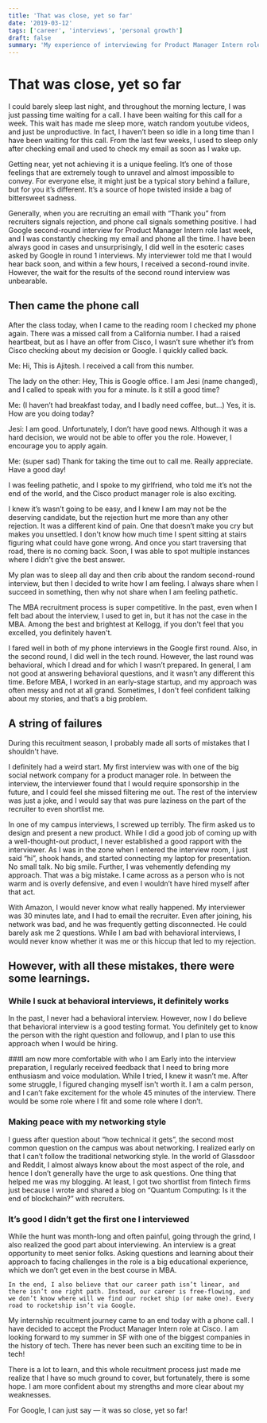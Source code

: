 ```yaml
---
title: 'That was close, yet so far'
date: '2019-03-12'
tags: ['career', 'interviews', 'personal growth']
draft: false
summary: 'My experience of interviewing for Product Manager Intern role at Google'
---
```


# That was close, yet so far

I could barely sleep last night, and throughout the morning lecture, I was just passing time waiting for a call. I have been waiting for this call for a week. This wait has made me sleep more, watch random youtube videos, and just be unproductive. In fact, I haven’t been so idle in a long time than I have been waiting for this call. From the last few weeks, I used to sleep only after checking email and used to check my email as soon as I wake up.

Getting near, yet not achieving it is a unique feeling. It’s one of those feelings that are extremely tough to unravel and almost impossible to convey. For everyone else, it might just be a typical story behind a failure, but for you it’s different. It’s a source of hope twisted inside a bag of bittersweet sadness.

Generally, when you are recruiting an email with “Thank you” from recruiters signals rejection, and phone call signals something positive. I had Google second-round interview for Product Manager Intern role last week, and I was constantly checking my email and phone all the time. I have been always good in cases and unsurprisingly, I did well in the esoteric cases asked by Google in round 1 interviews. My interviewer told me that I would hear back soon, and within a few hours, I received a second-round invite. However, the wait for the results of the second round interview was unbearable.

## Then came the phone call

After the class today, when I came to the reading room I checked my phone again. There was a missed call from a California number. I had a raised heartbeat, but as I have an offer from Cisco, I wasn’t sure whether it’s from Cisco checking about my decision or Google. I quickly called back.

Me: Hi, This is Ajitesh. I received a call from this number.

The lady on the other: Hey, This is Google office. I am Jesi (name changed), and I called to speak with you for a minute. Is it still a good time?

Me: (I haven’t had breakfast today, and I badly need coffee, but…) Yes, it is. How are you doing today?

Jesi: I am good. Unfortunately, I don’t have good news. Although it was a hard decision, we would not be able to offer you the role. However, I encourage you to apply again.

Me: (super sad) Thank for taking the time out to call me. Really appreciate. Have a good day!

I was feeling pathetic, and I spoke to my girlfriend, who told me it’s not the end of the world, and the Cisco product manager role is also exciting.

I knew it’s wasn’t going to be easy, and I knew I am may not be the deserving candidate, but the rejection hurt me more than any other rejection. It was a different kind of pain. One that doesn’t make you cry but makes you unsettled. I don't know how much time I spent sitting at stairs figuring what could have gone wrong. And once you start traversing that road, there is no coming back. Soon, I was able to spot multiple instances where I didn't give the best answer.

My plan was to sleep all day and then crib about the random second-round interview, but then I decided to write how I am feeling. I always share when I succeed in something, then why not share when I am feeling pathetic.

The MBA recruitment process is super competitive. In the past, even when I felt bad about the interview, I used to get in, but it has not the case in the MBA. Among the best and brightest at Kellogg, if you don't feel that you excelled, you definitely haven't.

I fared well in both of my phone interviews in the Google first round. Also, in the second round, I did well in the tech round. However, the last round was behavioral, which I dread and for which I wasn’t prepared. In general, I am not good at answering behavioral questions, and it wasn’t any different this time. Before MBA, I worked in an early-stage startup, and my approach was often messy and not at all grand. Sometimes, I don't feel confident talking about my stories, and that’s a big problem.

## A string of failures

During this recuitment season, I probably made all sorts of mistakes that I shouldn't have.

I definitely had a weird start. My first interview was with one of the big social network company for a product manager role. In between the interview, the interviewer found that I would require sponsorship in the future, and I could feel she missed filtering me out. The rest of the interview was just a joke, and I would say that was pure laziness on the part of the recruiter to even shortlist me.

In one of my campus interviews, I screwed up terribly. The firm asked us to design and present a new product. While I did a good job of coming up with a well-thought-out product, I never established a good rapport with the interviewer. As I was in the zone when I entered the interview room, I just said “hi”, shook hands, and started connecting my laptop for presentation. No small talk. No big smile. Further, I was vehemently defending my approach. That was a big mistake. I came across as a person who is not warm and is overly defensive, and even I wouldn’t have hired myself after that act.

With Amazon, I would never know what really happened. My interviewer was 30 minutes late, and I had to email the recruiter. Even after joining, his network was bad, and he was frequently getting disconnected. He could barely ask me 2 questions. While I am bad with behavioral interviews, I would never know whether it was me or this hiccup that led to my rejection.

## However, with all these mistakes, there were some learnings.

### While I suck at behavioral interviews, it definitely works

In the past, I never had a behavioral interview. However, now I do believe that behavioral interview is a good testing format. You definitely get to know the person with the right question and followup, and I plan to use this approach when I would be hiring.

###I am now more comfortable with who I am
Early into the interview preparation, I regularly received feedback that I need to bring more enthusiasm and voice modulation. While I tried, I knew it wasn’t me. After some struggle, I figured changing myself isn't worth it. I am a calm person, and I can’t fake excitement for the whole 45 minutes of the interview. There would be some role where I fit and some role where I don’t.

### Making peace with my networking style

I guess after question about “how technical it gets”, the second most common question on the campus was about networking. I realized early on that I can’t follow the traditional networking style. In the world of Glassdoor and Reddit, I almost always know about the most aspect of the role, and hence I don’t generally have the urge to ask questions. One thing that helped me was my blogging. At least, I got two shortlist from fintech firms just because I wrote and shared a blog on “Quantum Computing: Is it the end of blockchain?” with recruiters.

### It’s good I didn’t get the first one I interviewed

While the hunt was month-long and often painful, going through the grind, I also realized the good part about interviewing. An interview is a great opportunity to meet senior folks. Asking questions and learning about their approach to facing challenges in the role is a big educational experience, which we don’t get even in the best course in MBA.

```
In the end, I also believe that our career path isn’t linear, and there isn’t one right path. Instead, our career is free-flowing, and we don’t know where will we find our rocket ship (or make one). Every road to rocketship isn’t via Google.
```

My internship recuitment journey came to an end today with a phone call. I have decided to accept the Product Manager Intern role at Cisco. I am looking forward to my summer in SF with one of the biggest companies in the history of tech. There has never been such an exciting time to be in tech!

There is a lot to learn, and this whole recuitment process just made me realize that I have so much ground to cover, but fortunately, there is some hope. I am more confident about my strengths and more clear about my weaknesses.

For Google, I can just say — it was so close, yet so far!
